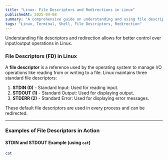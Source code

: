 ```yaml
---
title: "Linux- File Descriptors and Redirections in Linux"
publishedAt: 2025-04-08
summary: "A comprehensive guide on understanding and using file descriptors and redirections in Linux for effective I/O management."
tags: "Linux, Terminal, Shell, File Descriptors, Redirection"
---
```



<Callout emoji="🔄">
  Understanding file descriptors and redirection allows for better control over input/output operations in Linux.
</Callout>

### **File Descriptors (FD) in Linux**

A **file descriptor** is a reference used by the operating system to manage I/O operations like reading from or writing to a file. Linux maintains three standard file descriptors:

1. **STDIN (0)** - Standard Input: Used for reading input.
2. **STDOUT (1)** - Standard Output: Used for displaying output.
3. **STDERR (2)** - Standard Error: Used for displaying error messages.

These default file descriptors are used in every process and can be redirected.

---

### **Examples of File Descriptors in Action**

#### **STDIN and STDOUT Example (using `cat`)**

```bash
cat
